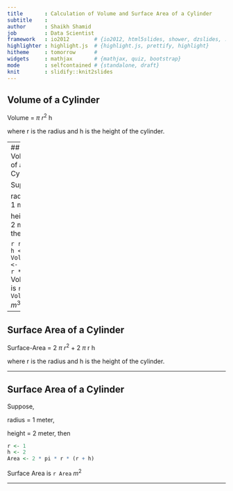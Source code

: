 ```yaml
---
title       : Calculation of Volume and Surface Area of a Cylinder
subtitle    : 
author      : Shaikh Shamid 
job         : Data Scientist
framework   : io2012        # {io2012, html5slides, shower, dzslides, ...}
highlighter : highlight.js  # {highlight.js, prettify, highlight}
hitheme     : tomorrow      # 
widgets     : mathjax       # {mathjax, quiz, bootstrap}
mode        : selfcontained # {standalone, draft}
knit        : slidify::knit2slides
---
```

 

## Volume of a Cylinder


Volume = $\pi$ $r^2$  h

where r is the radius and h is the height of the cylinder.

---
## Volume of a Cylinder

Suppose,

radius = 1 meter, 

height = 2 meter, then

```r
r <- 1
h <- 2 
Volume <- pi * r * h 
```
Volume is `r Volume` $m^3$

---

## Surface Area of a Cylinder


Surface-Area = 2  $\pi$ $r^2$  + 2 $\pi$  r  h

where r is the radius and h is the height of the cylinder.

---

## Surface Area of a Cylinder

Suppose,

radius = 1 meter, 

height = 2 meter, then

```r
r <- 1
h <- 2 
Area <- 2 * pi * r * (r + h) 
```

Surface Area is `r Area`  $m^2$



---